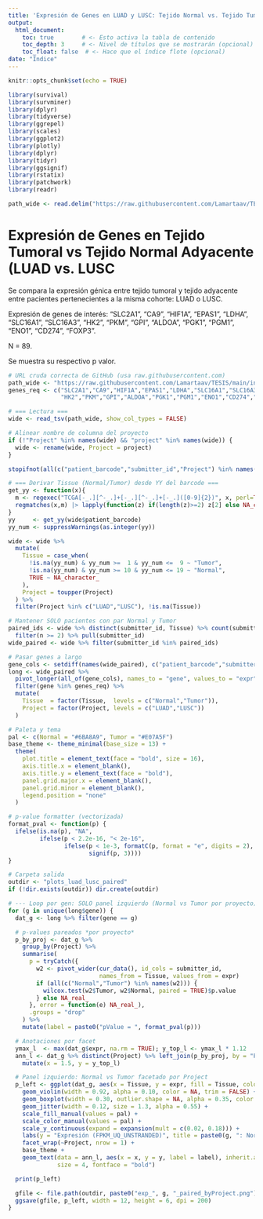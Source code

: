 ```yaml
---
title: 'Expresión de Genes en LUAD y LUSC: Tejido Normal vs. Tejido Tumoral.'
output: 
  html_document:
    toc: true        # <- Esto activa la tabla de contenido
    toc_depth: 3     # <- Nivel de títulos que se mostrarán (opcional)
    toc_float: false  # <- Hace que el índice flote (opcional)
date: "Índice"
---
```



```r
knitr::opts_chunk$set(echo = TRUE)

library(survival)
library(survminer)
library(dplyr)
library(tidyverse)
library(ggrepel)
library(scales)
library(ggplot2)
library(plotly)
library(dplyr)
library(tidyr)
library(ggsignif)
library(rstatix)
library(patchwork)
library(readr)
```

```r

path_wide <- read.delim("https://raw.githubusercontent.com/Lamartaav/TESIS/refs/heads/main/interseccion_tumoral_normal_clasificada.tsv")

```

# Expresión de Genes en Tejido Tumoral vs Tejido Normal Adyacente (LUAD vs. LUSC

Se compara la expresión génica entre tejido tumoral y tejido adyacente entre pacientes pertenecientes a la misma cohorte: LUAD o LUSC.

Expresión de genes de interés: "SLC2A1", "CA9", "HIF1A", "EPAS1", "LDHA", "SLC16A1", "SLC16A3", "HK2", "PKM", "GPI", "ALDOA", "PGK1", "PGM1", "ENO1", "CD274", "FOXP3".

N = 89.

Se muestra su respectivo p valor. 

```r
# URL cruda correcta de GitHub (usa raw.githubusercontent.com)
path_wide <- "https://raw.githubusercontent.com/Lamartaav/TESIS/main/interseccion_tumoral_normal_clasificada__wide.tsv"
genes_req <- c("SLC2A1","CA9","HIF1A","EPAS1","LDHA","SLC16A1","SLC16A3",
               "HK2","PKM","GPI","ALDOA","PGK1","PGM1","ENO1","CD274","FOXP3")

# === Lectura ===
wide <- read_tsv(path_wide, show_col_types = FALSE)

# Alinear nombre de columna del proyecto
if (!"Project" %in% names(wide) && "project" %in% names(wide)) {
  wide <- rename(wide, Project = project)
}

stopifnot(all(c("patient_barcode","submitter_id","Project") %in% names(wide)))

# === Derivar Tissue (Normal/Tumor) desde YY del barcode ===
get_yy <- function(x){
  m <- regexec("TCGA[-_.][^-_.]+[-_.][^-_.]+[-_.]([0-9]{2})", x, perl=TRUE, ignore.case=TRUE)
  regmatches(x,m) |> lapply(function(z) if(length(z)>=2) z[2] else NA_character_) |> unlist()
}
yy     <- get_yy(wide$patient_barcode)
yy_num <- suppressWarnings(as.integer(yy))

wide <- wide %>%
  mutate(
    Tissue = case_when(
      !is.na(yy_num) & yy_num >=  1 & yy_num <=  9 ~ "Tumor",
      !is.na(yy_num) & yy_num >= 10 & yy_num <= 19 ~ "Normal",
      TRUE ~ NA_character_
    ),
    Project = toupper(Project)
  ) %>%
  filter(Project %in% c("LUAD","LUSC"), !is.na(Tissue))

# Mantener SOLO pacientes con par Normal y Tumor
paired_ids <- wide %>% distinct(submitter_id, Tissue) %>% count(submitter_id) %>%
  filter(n >= 2) %>% pull(submitter_id)
wide_paired <- wide %>% filter(submitter_id %in% paired_ids)

# Pasar genes a largo
gene_cols <- setdiff(names(wide_paired), c("patient_barcode","submitter_id","Project","Tissue"))
long <- wide_paired %>%
  pivot_longer(all_of(gene_cols), names_to = "gene", values_to = "expr") %>%
  filter(gene %in% genes_req) %>%
  mutate(
    Tissue  = factor(Tissue,  levels = c("Normal","Tumor")),
    Project = factor(Project, levels = c("LUAD","LUSC"))
  )

# Paleta y tema
pal <- c(Normal = "#6BA8A9", Tumor = "#E07A5F")
base_theme <- theme_minimal(base_size = 13) +
  theme(
    plot.title = element_text(face = "bold", size = 16),
    axis.title.x = element_blank(),
    axis.title.y = element_text(face = "bold"),
    panel.grid.major.x = element_blank(),
    panel.grid.minor = element_blank(),
    legend.position = "none"
  )

# p-value formatter (vectorizada)
format_pval <- function(p) {
  ifelse(is.na(p), "NA",
         ifelse(p < 2.2e-16, "< 2e-16",
                ifelse(p < 1e-3, formatC(p, format = "e", digits = 2),
                       signif(p, 3))))
}

# Carpeta salida
outdir <- "plots_luad_lusc_paired"
if (!dir.exists(outdir)) dir.create(outdir)

# --- Loop por gen: SOLO panel izquierdo (Normal vs Tumor por proyecto) ---
for (g in unique(long$gene)) {
  dat_g <- long %>% filter(gene == g)

  # p-values pareados *por proyecto*
  p_by_proj <- dat_g %>%
    group_by(Project) %>%
    summarise(
      p = tryCatch({
        w2 <- pivot_wider(cur_data(), id_cols = submitter_id,
                          names_from = Tissue, values_from = expr)
        if (all(c("Normal","Tumor") %in% names(w2))) {
          wilcox.test(w2$Tumor, w2$Normal, paired = TRUE)$p.value
        } else NA_real_
      }, error = function(e) NA_real_),
      .groups = "drop"
    ) %>%
    mutate(label = paste0("pValue = ", format_pval(p)))

  # Anotaciones por facet
  ymax_l  <- max(dat_g$expr, na.rm = TRUE); y_top_l <- ymax_l * 1.12
  ann_l <- dat_g %>% distinct(Project) %>% left_join(p_by_proj, by = "Project") %>%
    mutate(x = 1.5, y = y_top_l)

  # Panel izquierdo: Normal vs Tumor facetado por Project
  p_left <- ggplot(dat_g, aes(x = Tissue, y = expr, fill = Tissue, color = Tissue)) +
    geom_violin(width = 0.92, alpha = 0.10, color = NA, trim = FALSE) +
    geom_boxplot(width = 0.30, outlier.shape = NA, alpha = 0.35, color = "grey25") +
    geom_jitter(width = 0.12, size = 1.3, alpha = 0.55) +
    scale_fill_manual(values = pal) +
    scale_color_manual(values = pal) +
    scale_y_continuous(expand = expansion(mult = c(0.02, 0.18))) +
    labs(y = "Expresión (FPKM_UQ_UNSTRANDED)", title = paste0(g, ": Normal vs Tumor")) +
    facet_wrap(~Project, nrow = 1) +
    base_theme +
    geom_text(data = ann_l, aes(x = x, y = y, label = label), inherit.aes = FALSE,
              size = 4, fontface = "bold")

  print(p_left)

  gfile <- file.path(outdir, paste0("exp_", g, "_paired_byProject.png"))
  ggsave(gfile, p_left, width = 12, height = 6, dpi = 200)
}


```

